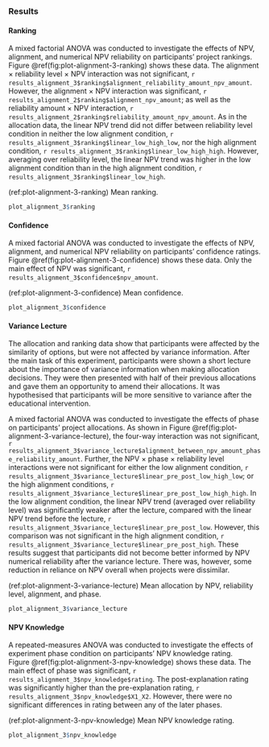 ### Results {#results-alignment-3-appendix}

#### Ranking

A mixed factorial ANOVA was conducted to investigate the effects of NPV,
alignment, and numerical NPV reliability on participants’ project rankings.
Figure \@ref(fig:plot-alignment-3-ranking) shows these data. The alignment
$\times$ reliability level $\times$ NPV interaction was not
significant,
`r results_alignment_3$ranking$alignment_reliability_amount_npv_amount`.
However, the alignment $\times$ NPV interaction was significant,
`r results_alignment_2$ranking$alignment_npv_amount`; as well as the reliability
amount $\times$ NPV interaction,
`r results_alignment_2$ranking$reliability_amount_npv_amount`. As in the
allocation data, the linear NPV trend did not differ between reliability level
condition in neither the low alignment condition,
`r results_alignment_3$ranking$linear_low_high_low`, nor the high alignment
condition, `r results_alignment_3$ranking$linear_low_high_high`. However,
averaging over reliability level, the linear NPV trend was higher in the low
alignment condition than in the high alignment condition,
`r results_alignment_3$ranking$linear_low_high`.

(ref:plot-alignment-3-ranking) Mean ranking.

```r
plot_alignment_3$ranking
```

#### Confidence

A mixed factorial ANOVA was conducted to investigate the effects of NPV,
alignment, and numerical NPV reliability on participants’ confidence ratings.
Figure \@ref(fig:plot-alignment-3-confidence) shows these data. Only the main
effect of NPV was significant,
`r results_alignment_3$confidence$npv_amount`.

(ref:plot-alignment-3-confidence) Mean confidence.

```r
plot_alignment_3$confidence
```

#### Variance Lecture

The allocation and ranking data show that participants were affected by the
similarity of options, but were not affected by variance information. After the
main task of this experiment, participants were shown a short lecture about the
importance of variance information when making allocation decisions. They were
then presented with half of their previous allocations and gave them an
opportunity to amend their allocations. It was hypothesised that participants
will be more sensitive to variance after the educational intervention.

A mixed factorial ANOVA was conducted to investigate the effects of phase on
participants' project allocations. As shown in
Figure \@ref(fig:plot-alignment-3-variance-lecture), the four-way interaction
was not significant,
`r results_alignment_3$variance_lecture$alignment_between_npv_amount_phase_reliability_amount`.
Further, the NPV $\times$ phase $\times$ reliability level interactions were not
significant for either the low alignment condition,
`r results_alignment_3$variance_lecture$linear_pre_post_low_high_low`; or the
high alignment conditions,
`r results_alignment_3$variance_lecture$linear_pre_post_low_high_high`. In the
low alignment condition, the linear NPV trend (averaged over reliability level)
was significantly weaker after the lecture, compared with the linear NPV trend
before the lecture, `r results_alignment_3$variance_lecture$linear_pre_post_low`.
However, this comparison was not significant in the high alignment condition,
`r results_alignment_3$variance_lecture$linear_pre_post_high`. These results
suggest that participants did not become better informed by NPV numerical
reliability after the variance lecture. There was, however, some reduction in
reliance on NPV overall when projects were dissimilar.

(ref:plot-alignment-3-variance-lecture) Mean allocation by NPV, reliability level, alignment, and phase.

```r
plot_alignment_3$variance_lecture
```

#### NPV Knowledge

A repeated-measures ANOVA was conducted to investigate the effects of experiment
phase condition on participants’ NPV knowledge rating.
Figure \@ref(fig:plot-alignment-3-npv-knowledge) shows these data. The main
effect of phase was significant, `r results_alignment_3$npv_knowledge$rating`.
The post-explanation rating was significantly higher than the pre-explanation
rating,
`r results_alignment_3$npv_knowledge$X1_X2`. However, there were no significant
differences in rating between any of the later phases.

(ref:plot-alignment-3-npv-knowledge) Mean NPV knowledge rating.

```r
plot_alignment_3$npv_knowledge
```
